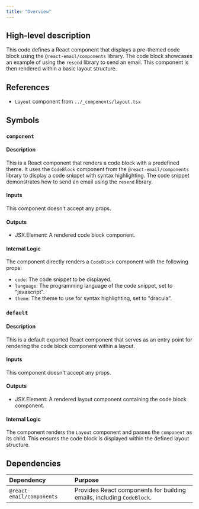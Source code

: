 ```yaml
---
title: "Overview"
---
```


## High-level description
This code defines a React component that displays a pre-themed code block using the `@react-email/components` library. The code block showcases an example of using the `resend` library to send an email. This component is then rendered within a basic layout structure.

## References
- `Layout` component from `../_components/layout.tsx`

## Symbols
### `component`
#### Description
This is a React component that renders a code block with a predefined theme. It uses the `CodeBlock` component from the `@react-email/components` library to display a code snippet with syntax highlighting. The code snippet demonstrates how to send an email using the `resend` library.

#### Inputs
This component doesn't accept any props.

#### Outputs
- JSX.Element: A rendered code block component.

#### Internal Logic
The component directly renders a `CodeBlock` component with the following props:
- `code`: The code snippet to be displayed.
- `language`: The programming language of the code snippet, set to "javascript".
- `theme`: The theme to use for syntax highlighting, set to "dracula".

### `default`
#### Description
This is a default exported React component that serves as an entry point for rendering the code block component within a layout.

#### Inputs
This component doesn't accept any props.

#### Outputs
- JSX.Element: A rendered layout component containing the code block component.

#### Internal Logic
The component renders the `Layout` component and passes the `component` as its child. This ensures the code block is displayed within the defined layout structure.

## Dependencies
| Dependency | Purpose |
|:-----------|:--------|
| `@react-email/components` | Provides React components for building emails, including `CodeBlock`. |

